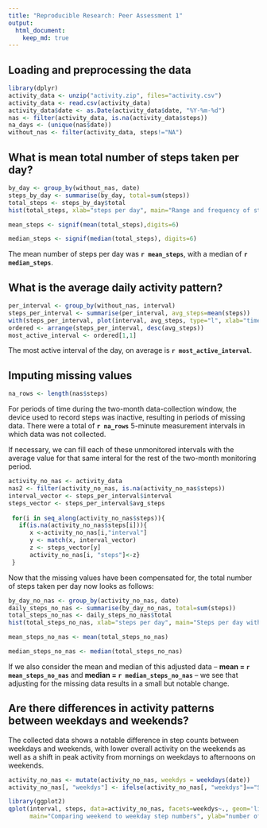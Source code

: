 ```yaml
---
title: "Reproducible Research: Peer Assessment 1"
output: 
  html_document:
    keep_md: true
---
```



## Loading and preprocessing the data

```r
library(dplyr)
activity_data <- unzip("activity.zip", files="activity.csv")
activity_data <- read.csv(activity_data)
activity_data$date <- as.Date(activity_data$date, "%Y-%m-%d")
nas <- filter(activity_data, is.na(activity_data$steps))
na_days <- (unique(nas$date))
without_nas <- filter(activity_data, steps!="NA")
```


## What is mean total number of steps taken per day?

```r
by_day <- group_by(without_nas, date) 
steps_by_day <- summarise(by_day, total=sum(steps))
total_steps <- steps_by_day$total
hist(total_steps, xlab="steps per day", main="Range and frequency of steps per day")
```

```r
mean_steps <- signif(mean(total_steps),digits=6)
```

```r
median_steps <- signif(median(total_steps), digits=6)
```
The mean number of steps per day was **`r mean_steps`**, with a median of **`r median_steps`**.

## What is the average daily activity pattern?

```r
per_interval <- group_by(without_nas, interval)
steps_per_interval <- summarise(per_interval, avg_steps=mean(steps))
with(steps_per_interval, plot(interval, avg_steps, type="l", xlab="time of day from midnight to 24:00", ylab="average number of steps", main="Average steps by time of day"))
ordered <- arrange(steps_per_interval, desc(avg_steps))
most_active_interval <- ordered[1,1]
```

The most active interval of the day, on average is **`r most_active_interval`**.

## Imputing missing values

```r
na_rows <- length(nas$steps)
```
For periods of time during the two-month data-collection window, the device used to record steps was inactive, resulting in periods of missing data. There were a total of **`r na_rows`** 5-minute measurement intervals in which data was not collected. 

If necessary, we can fill each of these unmonitored intervals with the average value for that same interal for the rest of the two-month monitoring period.

```r

activity_no_nas <- activity_data
nas2 <- filter(activity_no_nas, is.na(activity_no_nas$steps))
interval_vector <- steps_per_interval$interval
steps_vector <- steps_per_interval$avg_steps
  
 for(i in seq_along(activity_no_nas$steps)){
   if(is.na(activity_no_nas$steps[i])){
      x <-activity_no_nas[i,"interval"]
      y <- match(x, interval_vector)
      z <- steps_vector[y]
      activity_no_nas[i, "steps"]<-z}
 }
```
Now that the missing values have been compensated for, the total number of steps taken per day now looks as follows:

```r
by_day_no_nas <- group_by(activity_no_nas, date) 
daily_steps_no_nas <- summarise(by_day_no_nas, total=sum(steps))
total_steps_no_nas <- daily_steps_no_nas$total
hist(total_steps_no_nas, xlab="steps per day", main="Steps per day with missing data accounted for")
```

```r
mean_steps_no_nas <- mean(total_steps_no_nas)
```

```r
median_steps_no_nas <- median(total_steps_no_nas)
```
If we also consider the mean and median of this adjusted data -- **mean = `r mean_steps_no_nas`** and **median = `r median_steps_no_nas`** -- we see that adjusting for the missing data results in a small but notable change.


## Are there differences in activity patterns between weekdays and weekends?

The collected data shows a notable difference in step counts between weekdays and weekends, with lower overall activity on the weekends as well as a shift in peak activity from mornings on weekdays to afternoons on weekends.

```r
activity_no_nas <- mutate(activity_no_nas, weekdys = weekdays(date))
activity_no_nas[, "weekdys"] <- ifelse(activity_no_nas[, "weekdys"]=="Saturday" | activity_no_nas[, "weekdys"]=="Sunday", "weekend","weekday")

library(ggplot2)
qplot(interval, steps, data=activity_no_nas, facets=weekdys~., geom='line',
      main="Comparing weekend to weekday step numbers", ylab="number of steps")

```

